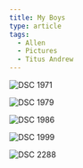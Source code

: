 ```yaml
---
title: My Boys
type: article
tags:
  - Allen
  - Pictures
  - Titus Andrew
---
```


![DSC 1971](http://tjdraper.com/images/uploads/DSC_1971.jpg "DSC_1971.jpg")

![DSC 1979](http://tjdraper.com/images/uploads/DSC_1979.jpg "DSC_1979.jpg")

![DSC 1986](http://tjdraper.com/images/uploads/DSC_1986.jpg "DSC_1986.jpg")

![DSC 1999](http://tjdraper.com/images/uploads/DSC_1999.jpg "DSC_1999.jpg")

![DSC 2288](http://tjdraper.com/images/uploads/DSC_2288.jpg "DSC_2288.jpg")
